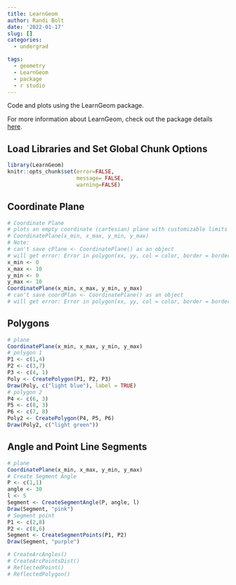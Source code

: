 ```yaml
---
title: LearnGeom
author: Randi Bolt
date: '2022-01-17'
slug: []
categories:
  - undergrad

tags:
  - geometry
  - LearnGeom
  - package
  - r studio
---
```


Code and plots using the LearnGeom package. 

For more information about LearnGeom, check out the package details  [here](https://cran.r-project.org/web/packages/LearnGeom/LearnGeom.pdf). 

## Load Libraries and Set Global Chunk Options


```r
library(LearnGeom)
knitr::opts_chunk$set(error=FALSE, 
                      message= FALSE,
                      warning=FALSE)
```

## Coordinate Plane

```r
# Coordinate Plane 
# plots an empty coordinate (cartesian) plane with customizable limits for the X and Y axis.
# CoordinatePlane(x_min, x_max, y_min, y_max)
# Note: 
# can't save cPlane <- CoordinatePlane() as an object
# will get error: Error in polygon(xx, yy, col = color, border = border) : plot.new has not been called yet
x_min <- 0
x_max <- 10
y_min <- 0
y_max <- 10
CoordinatePlane(x_min, x_max, y_min, y_max)
# can't save coordPlan <- CoordinatePlane() as an object
# will get error: Error in polygon(xx, yy, col = color, border = border) : plot.new has not been called yet
```

## Polygons 

```r
# plane 
CoordinatePlane(x_min, x_max, y_min, y_max)
# polygon 1 
P1 <- c(1,4)
P2 <- c(3,7)
P3 <- c(4, 1)
Poly <- CreatePolygon(P1, P2, P3)
Draw(Poly, c("light blue"), label = TRUE)
# polygon 2 
P4 <- c(6, 3)
P5 <- c(8, 3)
P6 <- c(7, 8)
Poly2 <- CreatePolygon(P4, P5, P6)
Draw(Poly2, c("light green"))
```

## Angle and Point Line Segments

```r
# plane 
CoordinatePlane(x_min, x_max, y_min, y_max)
# Create Segment Angle
P <- c(1,1)
angle <- 30
l <- 5
Segment <- CreateSegmentAngle(P, angle, l)
Draw(Segment, "pink")
# Segment point
P1 <- c(2,8)
P2 <- c(8,6)
Segment <- CreateSegmentPoints(P1, P2)
Draw(Segment, "purple")
```


```r
# CreateArcAngles()
# CreateArcPointsDist()
# ReflectedPoint()
# ReflectedPolygon()
```